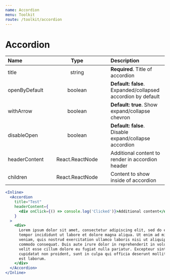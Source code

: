```yaml
---
name: Accordion
menu: Toolkit
route: /toolkit/accordion
---
```


# Accordion

| Name          | &nbsp;&nbsp; |      Type       | &nbsp;&nbsp; | Description                                                 |
| :------------ | ------------ | :-------------: | ------------ | :---------------------------------------------------------- |
| title         |              |     string      |              | **Required**. Title of accordion                            |
| openByDefault |              |     boolean     |              | **Default: false**. Expanded/collapsed accordion by default |
| withArrow     |              |     boolean     |              | **Default: true**. Show expand/collapse chevron             |
| disableOpen   |              |     boolean     |              | **Default: false**. Disable expand/collapse accordion       |
| headerContent |              | React.ReactNode |              | Additional content to render in accordion header            |
| children      |              | React.ReactNode |              | Content to show inside of accordion                         |

```jsx react-live
<Inline>
  <Accordion
    title="Test"
    headerContent={
      <div onClick={() => console.log('Clicked')}>Additional content</div>
    }
  >
    <div>
      Lorem ipsum dolor sit amet, consectetur adipiscing elit, sed do eiusmod
      tempor incididunt ut labore et dolore magna aliqua. Ut enim ad minim
      veniam, quis nostrud exercitation ullamco laboris nisi ut aliquip ex ea
      commodo consequat. Duis aute irure dolor in reprehenderit in voluptate
      velit esse cillum dolore eu fugiat nulla pariatur. Excepteur sint occaecat
      cupidatat non proident, sunt in culpa qui officia deserunt mollit anim id
      est laborum.
    </div>
  </Accordion>
</Inline>
```
